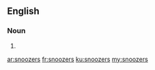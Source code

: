 ==English==

===Noun===
{{head|en}}

# {{plural of|snoozer}}

[[ar:snoozers]]
[[fr:snoozers]]
[[ku:snoozers]]
[[my:snoozers]]